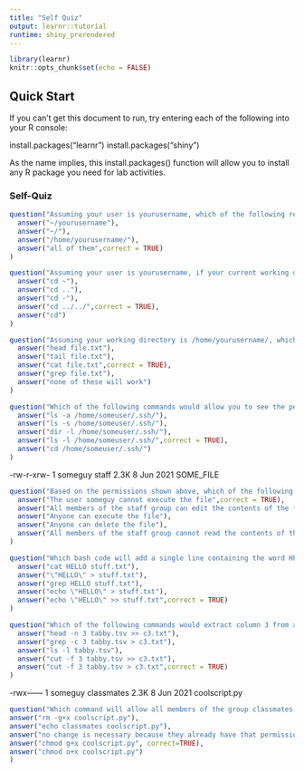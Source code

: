 ```yaml
---
title: "Self Quiz"
output: learnr::tutorial
runtime: shiny_prerendered
---
```


```r
library(learnr)
knitr::opts_chunk$set(echo = FALSE)
```

## Quick Start

If you can't get this document to run, try entering each of the following into your R console:

install.packages("learnr")
install.packages("shiny")

As the name implies, this install.packages() function will allow you to install any R package you need for lab activities. 

### Self-Quiz

```r
question("Assuming your user is yourusername, which of the following refers to your home directory on a unix system?",
  answer("~/yourusername"),
  answer("~/"),
  answer("/home/yourusername/"),
  answer("all of them",correct = TRUE)
)
```

```r
question("Assuming your user is yourusername, if your current working directory was /home/drmorin/is/old/, which of the following commands would move you to /home/drmorin/ ?",
  answer("cd ~"),
  answer("cd .."),
  answer("cd -"),
  answer("cd ../../",correct = TRUE),
  answer("cd")
)
```

```r
question("Assuming your working directory is /home/yourusername/, which command allows you to view the entire contents of /home/yourusername/file.txt in your terminal?",
  answer("head file.txt"),
  answer("tail file.txt"),
  answer("cat file.txt",correct = TRUE),
  answer("grep file.txt"),
  answer("none of these will work")
)
```





```r
question("Which of the following commands would allow you to see the permissions of all the files in the directory /home/someuser/.ssh/?",
  answer("ls -a /home/someuser/.ssh/"),
  answer("ls -s /home/someuser/.ssh/"),
  answer("dir -l /home/someuser/.ssh/"),
  answer("ls -l /home/someuser/.ssh/",correct = TRUE),
  answer("cd /home/someuser/.ssh/")
)
```

-rw-r-xrw-  1 someguy  staff   2.3K  8 Jun  2021 SOME_FILE

```r
question("Based on the permissions shown above, which of the following statements about SOME_FILE are TRUE?",
  answer("The user someguy cannot execute the file",correct = TRUE),
  answer("All members of the staff group can edit the contents of the file"),
  answer("Anyone can execute the file"),
  answer("Anyone can delete the file"),
  answer("All members of the staff group cannot read the contents of the file")
)
```


```r
question("Which bash code will add a single line containing the word HELLO to the end of stuff.txt?",
  answer("cat HELLO stuff.txt"),
  answer("\"HELLO\" > stuff.txt"),
  answer("grep HELLO stuff.txt"),
  answer("echo \"HELLO\" > stuff.txt"),
  answer("echo \"HELLO\" >> stuff.txt",correct = TRUE)
)
```

```r
question("Which of the following commands would extract column 3 from a tab-delimited file (tabby.tsv) and write the contents of that column to a new file c3.txt?",
  answer("head -n 3 tabby.tsv >> c3.txt"),
  answer("grep -c 3 tabby.tsv > c3.txt"),
  answer("ls -l tabby.tsv"),
  answer("cut -f 3 tabby.tsv >> c3.txt"),
  answer("cut -f 3 tabby.tsv > c3.txt",correct = TRUE)
)
```

-rwx------  1 someguy  classmates   2.3K  8 Jun  2021 coolscript.py


```r
question("Which command will allow all members of the group classmates to execute the file coolscript.py",
answer("rm -g+x coolscript.py"),
answer("echo classmates coolscript.py"),
answer("no change is necessary because they already have that permission"),
answer("chmod g+x coolscript.py", correct=TRUE),
answer("chmod o+x coolscript.py")
)

```


